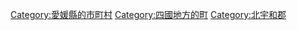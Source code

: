 {{Commonscat|Matsuno, Ehime}}
{{Catmore}}

{{DEFAULTSORT:Matsuno}}
[[Category:愛媛縣的市町村|Category:愛媛縣的市町村]]
[[Category:四國地方的町|Category:四國地方的町]]
[[Category:北宇和郡|Category:北宇和郡]]